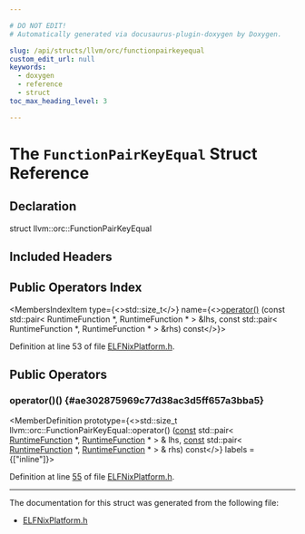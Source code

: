 ```yaml
---

# DO NOT EDIT!
# Automatically generated via docusaurus-plugin-doxygen by Doxygen.

slug: /api/structs/llvm/orc/functionpairkeyequal
custom_edit_url: null
keywords:
  - doxygen
  - reference
  - struct
toc_max_heading_level: 3

---
```





# The `FunctionPairKeyEqual` Struct Reference

<DoxygenPage pluginConfig={pluginConfig}>



## Declaration

<CodeBlock>struct llvm::orc::FunctionPairKeyEqual</CodeBlock>

## Included Headers

<IncludesList>
<IncludesListItem
  filePath="llvm/ExecutionEngine/Orc/ELFNixPlatform.h"
  permalink="/docs/api/files/include/include/llvm/include/llvm/executionengine/include/llvm/executionengine/orc/elfnixplatform-h"
  isLocal="true" />
</IncludesList>

## Public Operators Index

<MembersIndex>

<MembersIndexItem
  type={<>std::size&#95;t</>}
  name={<><a href="#ae302875969c77d38ac3d5ff657a3bba5">operator()</a> (const std::pair&lt; RuntimeFunction &#42;, RuntimeFunction &#42; &gt; &amp;lhs, const std::pair&lt; RuntimeFunction &#42;, RuntimeFunction &#42; &gt; &amp;rhs) const</>}>
</MembersIndexItem>

</MembersIndex>


Definition at line 53 of file <a href="/docs/api/files/include/include/llvm/include/llvm/executionengine/include/llvm/executionengine/orc/elfnixplatform-h">ELFNixPlatform.h</a>.

<SectionDefinition>

## Public Operators

### operator()() {#ae302875969c77d38ac3d5ff657a3bba5}

<MemberDefinition
  prototype={<>std::size&#95;t llvm::orc::FunctionPairKeyEqual::operator() (<a href="/docs/api/files/lib/lib/target/lib/target/aarch64/aarch64promoteconstant-cpp/#a90f8350fecae261c25be85d38b451bff">const</a> std::pair&lt; <a href="/docs/api/structs/llvm/orc/runtimefunction">RuntimeFunction</a> &#42;, <a href="/docs/api/structs/llvm/orc/runtimefunction">RuntimeFunction</a> &#42; &gt; &amp; lhs, <a href="/docs/api/files/lib/lib/target/lib/target/aarch64/aarch64promoteconstant-cpp/#a90f8350fecae261c25be85d38b451bff">const</a> std::pair&lt; <a href="/docs/api/structs/llvm/orc/runtimefunction">RuntimeFunction</a> &#42;, <a href="/docs/api/structs/llvm/orc/runtimefunction">RuntimeFunction</a> &#42; &gt; &amp; rhs) const</>}
  labels = {["inline"]}>

Definition at line <a href="/docs/api/files/include/include/llvm/include/llvm/executionengine/include/llvm/executionengine/orc/elfnixplatform-h/#l00055">55</a> of file <a href="/docs/api/files/include/include/llvm/include/llvm/executionengine/include/llvm/executionengine/orc/elfnixplatform-h">ELFNixPlatform.h</a>.
</MemberDefinition>

</SectionDefinition>

<hr/>

The documentation for this struct was generated from the following file:

<ul>
<li><a href="/docs/api/files/include/include/llvm/include/llvm/executionengine/include/llvm/executionengine/orc/elfnixplatform-h">ELFNixPlatform.h</a></li>
</ul>

</DoxygenPage>
